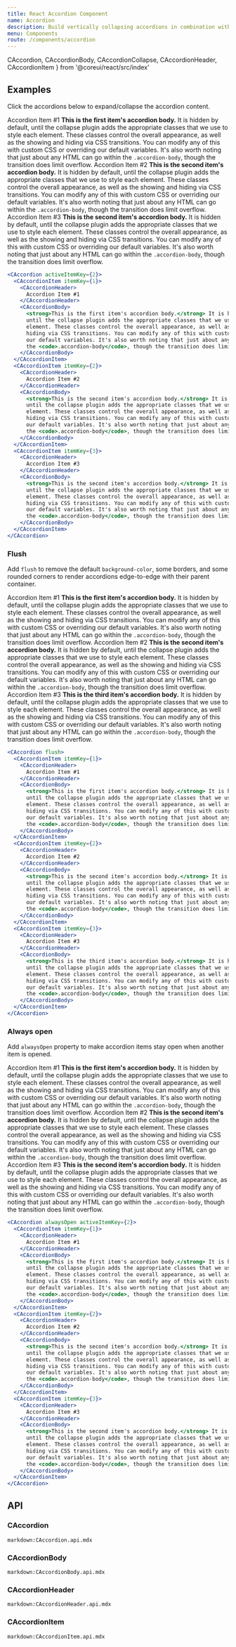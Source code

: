 ```yaml
---
title: React Accordion Component
name: Accordion
description: Build vertically collapsing accordions in combination with our React Collapse component.
menu: Components
route: /components/accordion
---
```



  CAccordion,
  CAccordionBody,
  CAccordionCollapse,
  CAccordionHeader,
  CAccordionItem 
} from '@coreui/react/src/index'


## Examples

Click the accordions below to expand/collapse the accordion content.

<Example>
  <CAccordion activeItemKey={2}>
    <CAccordionItem itemKey={1}>
      <CAccordionHeader>
        Accordion Item #1
      </CAccordionHeader>
      <CAccordionBody>
        <strong>This is the first item's accordion body.</strong> It is hidden by default,
        until the collapse plugin adds the appropriate classes that we use to style each
        element. These classes control the overall appearance, as well as the showing and
        hiding via CSS transitions. You can modify any of this with custom CSS or overriding
        our default variables. It's also worth noting that just about any HTML can go within
        the <code>.accordion-body</code>, though the transition does limit overflow.
      </CAccordionBody>
    </CAccordionItem>
    <CAccordionItem itemKey={2}>
      <CAccordionHeader>
        Accordion Item #2
      </CAccordionHeader>
      <CAccordionBody>
        <strong>This is the second item's accordion body.</strong> It is hidden by default,
        until the collapse plugin adds the appropriate classes that we use to style each
        element. These classes control the overall appearance, as well as the showing and
        hiding via CSS transitions. You can modify any of this with custom CSS or overriding
        our default variables. It's also worth noting that just about any HTML can go within
        the <code>.accordion-body</code>, though the transition does limit overflow.
      </CAccordionBody>
    </CAccordionItem>
    <CAccordionItem itemKey={3}>
      <CAccordionHeader>
        Accordion Item #3
      </CAccordionHeader>
      <CAccordionBody>
        <strong>This is the second item's accordion body.</strong> It is hidden by default,
        until the collapse plugin adds the appropriate classes that we use to style each
        element. These classes control the overall appearance, as well as the showing and
        hiding via CSS transitions. You can modify any of this with custom CSS or overriding
        our default variables. It's also worth noting that just about any HTML can go within
        the <code>.accordion-body</code>, though the transition does limit overflow.
      </CAccordionBody>
    </CAccordionItem>
  </CAccordion>
</Example>

```jsx
<CAccordion activeItemKey={2}>
  <CAccordionItem itemKey={1}>
    <CAccordionHeader>
      Accordion Item #1
    </CAccordionHeader>
    <CAccordionBody>
      <strong>This is the first item's accordion body.</strong> It is hidden by default,
      until the collapse plugin adds the appropriate classes that we use to style each
      element. These classes control the overall appearance, as well as the showing and
      hiding via CSS transitions. You can modify any of this with custom CSS or overriding
      our default variables. It's also worth noting that just about any HTML can go within
      the <code>.accordion-body</code>, though the transition does limit overflow.
    </CAccordionBody>
  </CAccordionItem>
  <CAccordionItem itemKey={2}>
    <CAccordionHeader>
      Accordion Item #2
    </CAccordionHeader>
    <CAccordionBody>
      <strong>This is the second item's accordion body.</strong> It is hidden by default,
      until the collapse plugin adds the appropriate classes that we use to style each
      element. These classes control the overall appearance, as well as the showing and
      hiding via CSS transitions. You can modify any of this with custom CSS or overriding
      our default variables. It's also worth noting that just about any HTML can go within
      the <code>.accordion-body</code>, though the transition does limit overflow.
    </CAccordionBody>
  </CAccordionItem>
  <CAccordionItem itemKey={3}>
    <CAccordionHeader>
      Accordion Item #3
    </CAccordionHeader>
    <CAccordionBody>
      <strong>This is the second item's accordion body.</strong> It is hidden by default,
      until the collapse plugin adds the appropriate classes that we use to style each
      element. These classes control the overall appearance, as well as the showing and
      hiding via CSS transitions. You can modify any of this with custom CSS or overriding
      our default variables. It's also worth noting that just about any HTML can go within
      the <code>.accordion-body</code>, though the transition does limit overflow.
    </CAccordionBody>
  </CAccordionItem>
</CAccordion>
```

### Flush

Add `flush` to remove the default `background-color`, some borders, and some rounded corners to render accordions edge-to-edge with their parent container.

<Example>
  <CAccordion flush>
    <CAccordionItem itemKey={1}>
      <CAccordionHeader>
        Accordion Item #1
      </CAccordionHeader>
      <CAccordionBody>
        <strong>This is the first item's accordion body.</strong> It is hidden by default,
        until the collapse plugin adds the appropriate classes that we use to style each
        element. These classes control the overall appearance, as well as the showing and
        hiding via CSS transitions. You can modify any of this with custom CSS or overriding
        our default variables. It's also worth noting that just about any HTML can go within
        the <code>.accordion-body</code>, though the transition does limit overflow.
      </CAccordionBody>
    </CAccordionItem>
    <CAccordionItem itemKey={2}>
      <CAccordionHeader>
        Accordion Item #2
      </CAccordionHeader>
      <CAccordionBody>
        <strong>This is the second item's accordion body.</strong> It is hidden by default,
        until the collapse plugin adds the appropriate classes that we use to style each
        element. These classes control the overall appearance, as well as the showing and
        hiding via CSS transitions. You can modify any of this with custom CSS or overriding
        our default variables. It's also worth noting that just about any HTML can go within
        the <code>.accordion-body</code>, though the transition does limit overflow.
      </CAccordionBody>
    </CAccordionItem>
    <CAccordionItem itemKey={3}>
      <CAccordionHeader>
        Accordion Item #3
      </CAccordionHeader>
      <CAccordionBody>
        <strong>This is the third item's accordion body.</strong> It is hidden by default,
        until the collapse plugin adds the appropriate classes that we use to style each
        element. These classes control the overall appearance, as well as the showing and
        hiding via CSS transitions. You can modify any of this with custom CSS or overriding
        our default variables. It's also worth noting that just about any HTML can go within
        the <code>.accordion-body</code>, though the transition does limit overflow.
      </CAccordionBody>
    </CAccordionItem>
  </CAccordion>
</Example>

```jsx
<CAccordion flush>
  <CAccordionItem itemKey={1}>
    <CAccordionHeader>
      Accordion Item #1
    </CAccordionHeader>
    <CAccordionBody>
      <strong>This is the first item's accordion body.</strong> It is hidden by default,
      until the collapse plugin adds the appropriate classes that we use to style each
      element. These classes control the overall appearance, as well as the showing and
      hiding via CSS transitions. You can modify any of this with custom CSS or overriding
      our default variables. It's also worth noting that just about any HTML can go within
      the <code>.accordion-body</code>, though the transition does limit overflow.
    </CAccordionBody>
  </CAccordionItem>
  <CAccordionItem itemKey={2}>
    <CAccordionHeader>
      Accordion Item #2
    </CAccordionHeader>
    <CAccordionBody>
      <strong>This is the second item's accordion body.</strong> It is hidden by default,
      until the collapse plugin adds the appropriate classes that we use to style each
      element. These classes control the overall appearance, as well as the showing and
      hiding via CSS transitions. You can modify any of this with custom CSS or overriding
      our default variables. It's also worth noting that just about any HTML can go within
      the <code>.accordion-body</code>, though the transition does limit overflow.
    </CAccordionBody>
  </CAccordionItem>
  <CAccordionItem itemKey={3}>
    <CAccordionHeader>
      Accordion Item #3
    </CAccordionHeader>
    <CAccordionBody>
      <strong>This is the third item's accordion body.</strong> It is hidden by default,
      until the collapse plugin adds the appropriate classes that we use to style each
      element. These classes control the overall appearance, as well as the showing and
      hiding via CSS transitions. You can modify any of this with custom CSS or overriding
      our default variables. It's also worth noting that just about any HTML can go within
      the <code>.accordion-body</code>, though the transition does limit overflow.
    </CAccordionBody>
  </CAccordionItem>
</CAccordion>
```

### Always open

Add `alwaysOpen` property to make accordion items stay open when another item is opened.

<Example>
  <CAccordion alwaysOpen activeItemKey={2}>
    <CAccordionItem itemKey={1}>
      <CAccordionHeader>
        Accordion Item #1
      </CAccordionHeader>
      <CAccordionBody>
        <strong>This is the first item's accordion body.</strong> It is hidden by default,
        until the collapse plugin adds the appropriate classes that we use to style each
        element. These classes control the overall appearance, as well as the showing and
        hiding via CSS transitions. You can modify any of this with custom CSS or overriding
        our default variables. It's also worth noting that just about any HTML can go within
        the <code>.accordion-body</code>, though the transition does limit overflow.
      </CAccordionBody>
    </CAccordionItem>
    <CAccordionItem itemKey={2}>
      <CAccordionHeader>
        Accordion Item #2
      </CAccordionHeader>
      <CAccordionBody>
        <strong>This is the second item's accordion body.</strong> It is hidden by default,
        until the collapse plugin adds the appropriate classes that we use to style each
        element. These classes control the overall appearance, as well as the showing and
        hiding via CSS transitions. You can modify any of this with custom CSS or overriding
        our default variables. It's also worth noting that just about any HTML can go within
        the <code>.accordion-body</code>, though the transition does limit overflow.
      </CAccordionBody>
    </CAccordionItem>
    <CAccordionItem itemKey={3}>
      <CAccordionHeader>
        Accordion Item #3
      </CAccordionHeader>
      <CAccordionBody>
        <strong>This is the second item's accordion body.</strong> It is hidden by default,
        until the collapse plugin adds the appropriate classes that we use to style each
        element. These classes control the overall appearance, as well as the showing and
        hiding via CSS transitions. You can modify any of this with custom CSS or overriding
        our default variables. It's also worth noting that just about any HTML can go within
        the <code>.accordion-body</code>, though the transition does limit overflow.
      </CAccordionBody>
    </CAccordionItem>
  </CAccordion>
</Example>

```jsx
<CAccordion alwaysOpen activeItemKey={2}>
  <CAccordionItem itemKey={1}>
    <CAccordionHeader>
      Accordion Item #1
    </CAccordionHeader>
    <CAccordionBody>
      <strong>This is the first item's accordion body.</strong> It is hidden by default,
      until the collapse plugin adds the appropriate classes that we use to style each
      element. These classes control the overall appearance, as well as the showing and
      hiding via CSS transitions. You can modify any of this with custom CSS or overriding
      our default variables. It's also worth noting that just about any HTML can go within
      the <code>.accordion-body</code>, though the transition does limit overflow.
    </CAccordionBody>
  </CAccordionItem>
  <CAccordionItem itemKey={2}>
    <CAccordionHeader>
      Accordion Item #2
    </CAccordionHeader>
    <CAccordionBody>
      <strong>This is the second item's accordion body.</strong> It is hidden by default,
      until the collapse plugin adds the appropriate classes that we use to style each
      element. These classes control the overall appearance, as well as the showing and
      hiding via CSS transitions. You can modify any of this with custom CSS or overriding
      our default variables. It's also worth noting that just about any HTML can go within
      the <code>.accordion-body</code>, though the transition does limit overflow.
    </CAccordionBody>
  </CAccordionItem>
  <CAccordionItem itemKey={3}>
    <CAccordionHeader>
      Accordion Item #3
    </CAccordionHeader>
    <CAccordionBody>
      <strong>This is the second item's accordion body.</strong> It is hidden by default,
      until the collapse plugin adds the appropriate classes that we use to style each
      element. These classes control the overall appearance, as well as the showing and
      hiding via CSS transitions. You can modify any of this with custom CSS or overriding
      our default variables. It's also worth noting that just about any HTML can go within
      the <code>.accordion-body</code>, though the transition does limit overflow.
    </CAccordionBody>
  </CAccordionItem>
</CAccordion>
```

## API

### CAccordion
`markdown:CAccordion.api.mdx`

### CAccordionBody
`markdown:CAccordionBody.api.mdx`

### CAccordionHeader
`markdown:CAccordionHeader.api.mdx`

### CAccordionItem
`markdown:CAccordionItem.api.mdx`
